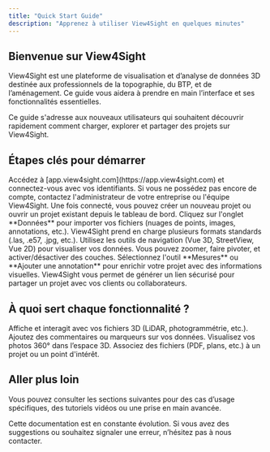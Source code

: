 ```yaml
---
title: "Quick Start Guide"
description: "Apprenez à utiliser View4Sight en quelques minutes"
---
```


## Bienvenue sur View4Sight

View4Sight est une plateforme de visualisation et d’analyse de données 3D destinée aux professionnels de la topographie, du BTP, et de l’aménagement. Ce guide vous aidera à prendre en main l’interface et ses fonctionnalités essentielles.

<Note icon="🎯">
  Ce guide s'adresse aux nouveaux utilisateurs qui souhaitent découvrir rapidement comment charger, explorer et partager des projets sur View4Sight.
</Note>

## Étapes clés pour démarrer

<AccordionGroup>
  <Accordion title="1. Connexion à votre compte" icon="user">
    Accédez à [app.view4sight.com](https://app.view4sight.com) et connectez-vous avec vos identifiants. Si vous ne possédez pas encore de compte, contactez l'administrateur de votre entreprise ou l'équipe View4Sight.
  </Accordion>

  <Accordion title="2. Créez ou ouvrez un projet" icon="folder">
    Une fois connecté, vous pouvez créer un nouveau projet ou ouvrir un projet existant depuis le tableau de bord.
  </Accordion>

  <Accordion title="3. Importez vos données" icon="upload">
    Cliquez sur l'onglet **Données** pour importer vos fichiers (nuages de points, images, annotations, etc.). View4Sight prend en charge plusieurs formats standards (.las, .e57, .jpg, etc.).
  </Accordion>

  <Accordion title="4. Naviguez et explorez en 3D" icon="cube">
    Utilisez les outils de navigation (Vue 3D, StreetView, Vue 2D) pour visualiser vos données. Vous pouvez zoomer, faire pivoter, et activer/désactiver des couches.
  </Accordion>

  <Accordion title="5. Ajoutez des annotations et des mesures" icon="pencil">
    Sélectionnez l'outil **Mesures** ou **Ajouter une annotation** pour enrichir votre projet avec des informations visuelles.
  </Accordion>

  <Accordion title="6. Partagez votre projet" icon="link">
    View4Sight vous permet de générer un lien sécurisé pour partager un projet avec vos clients ou collaborateurs.
  </Accordion>
</AccordionGroup>

## À quoi sert chaque fonctionnalité ?

<CardGroup cols={2}>
  <Card title="Nuage de points" icon="layer-group" href="#">
    Affiche et interagit avec vos fichiers 3D (LiDAR, photogrammétrie, etc.).
  </Card>
  <Card title="Annotations" icon="highlighter" href="#">
    Ajoutez des commentaires ou marqueurs sur vos données.
  </Card>
  <Card title="Panoramas" icon="image" href="#">
    Visualisez vos photos 360° dans l’espace 3D.
  </Card>
  <Card title="Documents liés" icon="paperclip" href="#">
    Associez des fichiers (PDF, plans, etc.) à un projet ou un point d'intérêt.
  </Card>
</CardGroup>

## Aller plus loin

Vous pouvez consulter les sections suivantes pour des cas d’usage spécifiques, des tutoriels vidéos ou une prise en main avancée.

<Note>
  Cette documentation est en constante évolution. Si vous avez des suggestions ou souhaitez signaler une erreur, n’hésitez pas à nous contacter.
</Note>